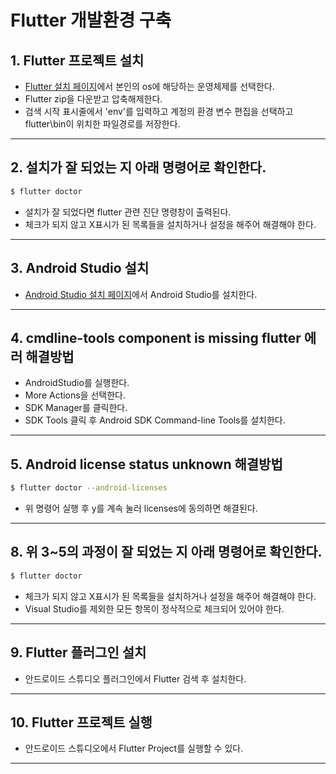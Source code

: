 # Flutter 개발환경 구축

## 1. Flutter 프로젝트 설치
- [Flutter 설치 페이지](https://flutter-ko.dev/get-started/install)에서 본인의 os에 해당하는 운영체제를 선택한다.
- Flutter zip을 다운받고 압축해제한다.
- 검색 시작 표시줄에서 'env'를 입력하고 계정의 환경 변수 편집을 선택하고 flutter\bin이 위치한 파일경로를 저장한다.

---

## 2. 설치가 잘 되었는 지 아래 명령어로 확인한다.

```sh
$ flutter doctor
```
- 설치가 잘 되었다면 flutter 관련 진단 명령창이 출력된다.
- 체크가 되지 않고 X표시가 된 목록들을 설치하거나 설정을 해주어 해결해야 한다.

---

## 3. Android Studio 설치

- [Android Studio 설치 페이지](https://developer.android.com/studio)에서 Android Studio를 설치한다.

---

## 4. cmdline-tools component is missing flutter 에러 해결방법

- AndroidStudio를 실행한다.
- More Actions을 선택한다.
- SDK Manager를 클릭한다.
- SDK Tools 클릭 후 Android SDK Command-line Tools를 설치한다.

---

## 5. Android license status unknown 해결방법
```sh
$ flutter doctor --android-licenses
```
- 위 명령어 실행 후 y를 계속 눌러 licenses에 동의하면 해결된다.

---

## 8. 위 3~5의 과정이 잘 되었는 지 아래 명령어로 확인한다.

```sh
$ flutter doctor
```
- 체크가 되지 않고 X표시가 된 목록들을 설치하거나 설정을 해주어 해결해야 한다.
- Visual Studio를 제외한 모든 항목이 정삭적으로 체크되어 있어야 한다.

---

## 9. Flutter 플러그인 설치
- 안드로이드 스튜디오 플러그인에서 Flutter 검색 후 설치한다.

---

## 10. Flutter 프로젝트 실행
- 안드로이드 스튜디오에서 Flutter Project를 실행할 수 있다.

---
